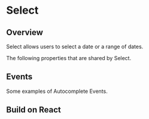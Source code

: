 
# Select

## Overview

Select allows users to select a date or a range of dates.

<Canvas of={SelectStories.Properties}></Canvas>

<Meta isTemplate />

The following properties that are shared by Select.

<Controls />

## Events

Some examples of Autocomplete Events.

<Source of={SelectStories.Events} />

## Build on React

<Source of={SelectStories.FrameworkReact} />